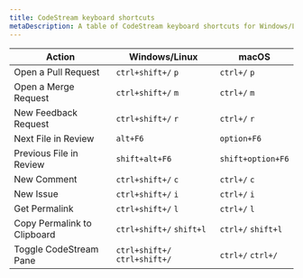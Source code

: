 ```yaml
---
title: CodeStream keyboard shortcuts
metaDescription: A table of CodeStream keyboard shortcuts for Windows/Linux and macOS.
---
```


Action|Windows/Linux|macOS
-------------|-------|---
Open a Pull Request|`ctrl+shift+/` `p`|`ctrl+/` `p`
Open a Merge Request|`ctrl+shift+/` `m`|`ctrl+/` `m`
New Feedback Request|`ctrl+shift+/` `r`|`ctrl+/` `r`
Next File in Review|`alt+F6`|`option+F6`
Previous File in Review|`shift+alt+F6`|`shift+option+F6`
New Comment|`ctrl+shift+/` `c`|`ctrl+/` `c`
New Issue|`ctrl+shift+/` `i`|`ctrl+/` `i`
Get Permalink|`ctrl+shift+/` `l`|`ctrl+/` `l`
Copy Permalink to Clipboard|`ctrl+shift+/` `shift+l`|`ctrl+/` `shift+l`
Toggle CodeStream Pane|`ctrl+shift+/` `ctrl+shift+/`|`ctrl+/` `ctrl+/`